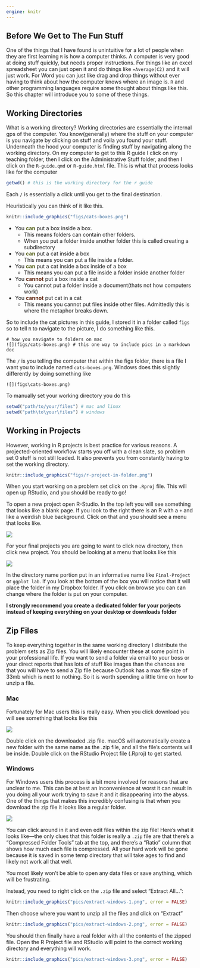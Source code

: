 ```yaml
---
engine: knitr
---
```


## Before We Get to The Fun Stuff


One of the things that I have found is unintuitive for a lot of people when they are first learning `R` is how a computer thinks. A computer is very good at doing stuff quickly, but needs proper instructions. For things like an excel spreadsheet you can just open it and do things  like `=Average(C2)` and it will just work. For Word you can just like drag and drop things without ever having to think about how the computer knows where an image is. `R` and other programming languages require some thought about things like this. So this chapter will introduce you to some of these things. 



## Working Directories 

What is a working directory? Working directories are essentially the internal gps of the computer. You know(generally) where the stuff on your computer is you navigate by clicking on stuff and voila you found your stuff. Underneath the hood your computer is finding stuff by navigating along the working directory. On my computer to get to this R guide I click on my teaching folder, then I click on the Administrative Stuff folder, and then I click on the `R-guide.qmd`  or `R-guide.html` file. This is what that process looks like for the computer

```r
getwd() # this is the working directory for the r guide
```

Each `/` is essentially a click until you get to the final destination.



Heuristically you can think of it like this. 

```r
knitr::include_graphics("figs/cats-boxes.png")
```

- You <font style="color: #556219">**can**</font> put a box inside a box. 
  - This means folders can contain other folders.
  - When you put a folder inside another folder this is called creating a subdirectory

- You <font style="color: #556219">**can**</font> put a cat inside a box
  - This means you can put a file inside a folder.

- You <font style="color: #556219">**can**</font> put a cat inside a box inside of a box
  - This means you can put a file inside a folder inside another folder

- You <font style="color: #591d06">**cannot**</font> put a box inside a cat
  - You cannot put a folder inside a document(thats not how computers work)

- You <font style="color: #591d06">**cannot**</font> put cat in a cat
  - This means you cannot put files inside other files. Admittedly this is where the metaphor breaks down.

So to include the cat pictures in this guide, I stored it in a folder called `figs` so to tell `R` to navigate to the picture, I do something like this.

```
# how you navigate to folders on mac
![](figs/cats-boxes.png) # this one way to include pics in a markdown doc

```

The `/` is you telling the computer that within the figs folder, there is a file I want you to include named `cats-boxes.png`. Windows does this slightly differently by doing something like 



```
![](figs\cats-boxes.png)
```
To manually set your working directory you do this

```r
setwd("path/to/your/files") # mac and linux
setwd("path\to\your\files") # windows

```


## Working in Projects


However, working in R projects is best practice for various reasons. A projected-oriented workflow starts you off with a clean slate, so problem set 0 stuff is not still loaded. It also prevents you from constantly having to set the working directory.

```r
knitr::include_graphics("figs/r-project-in-folder.png")
```

When you start working on a problem set click on the `.Rproj` file. This will open up RStudio, and you should be ready to go!


To open a new project open R-Studio. In the top left you will see something that looks like a blank page. If you look to the right there is an R with a `+` and like a weirdish blue background. Click on that and you should see a menu that looks like.

![](figs/r-projects-menu.png)

For your final projects you are going to want to click new directory, then click new project. You should be looking at a menu that looks like this 

![](figs/projects-directory-name.png)


In the directory name portion put in an informative name like `Final-Project` or `ggplot lab`. If you look at the bottom of the box you will notice that it will place the folder in my Dropbox folder. If you click on browse you can can change where the folder is put on your computer. 

**I strongly recommend you create a dedicated folder for your porjects instead of keeping everything on your desktop or downloads folder**



## Zip Files 

To keep everything together in the same working directory I distribute the problem sets as Zip files. You will likely encounter these at some point in your professional life. If you want to send a folder via email to your boss or your direct reports that has lots of stuff like images than the chances are that you will have to send a Zip file because Outlook has a max file size of 33mb which is next to nothing. So it is worth spending a little time on how to unzip a file. 



### Mac  

Fortunately for Mac users this is really easy. When you click download you will see something that looks like this 


![](pics/unzip-mac.png)

Double click on the downloaded .zip file. macOS will automatically create a new folder with the same name as the .zip file, and all the file’s contents will be inside. Double click on the RStudio Project file (.Rproj) to get started.



### Windows 


For Windows users this process is a bit more involved for reasons that are unclear to me. This can be at best an inconvenience at worst it can result in you doing all your work trying to save it and it disappearing into the abyss. One of the things that makes this incredibly confusing is that when you download the zip file it looks like a regular folder. 


![](pics/inside-zip-windows.png)


You can click around in it and even edit files within the zip file! Here's what it looks like—the only clues that this folder is really a `.zip` file are that there's a "Compressed Folder Tools" tab at the top, and there's a "Ratio" column that shows how much each file is compressed. All your hard work will be gone because it is saved in some temp directory that will take ages to find and likely not work all that well. 

You most likely won't be able to open any data files or save anything, which will be frustrating.

Instead, you need to right click on the `.zip` file and select "Extract All…":

```r
knitr::include_graphics("pics/extract-windows-1.png", error = FALSE)
```

Then choose where you want to unzip all the files and click on "Extract"

```r
knitr::include_graphics("pics/extract-windows-2.png", error = FALSE)
```

You should then finally have a real folder with all the contents of the zipped file. Open the R Project file and RStudio will point to the correct working directory and everything will work.

```r
knitr::include_graphics("pics/extract-windows-3.png", error = FALSE)
```
